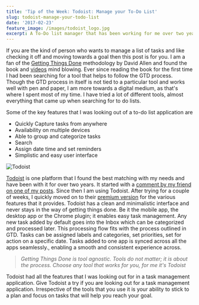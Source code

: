 ```yaml
---
title: 'Tip of the Week: Todoist: Manage your To-Do List'
slug: todoist-manage-your-todo-list
date: '2017-02-23'
feature_image: /images/todoist_logo.jpg
excerpt: A To-Do list manager that has been working for me over two years.
---
```

If you are the kind of person who wants to manage a list of tasks and like checking it off and moving towards a goal then this post is for you. I am a fan of the [Getting Things Done](http://amzn.to/2gsJaed) methodology by David Allen and found the book and [videos](https://www.youtube.com/results?search_query=david+allen) mind blowing. Ever since reading the book for the first time I had been searching for a tool that helps to follow the GTD process. Though the GTD process in itself is not tied to a particular tool and works well with pen and paper, I am more towards a digital medium, as that's where I spent most of my time. I have tried a lot of different tools, almost everything that came up when searching for to do lists.

Some of the key features that I was looking out of a to-do list application are

-   Quickly Capture tasks from anywhere
-   Availability on multiple devices
-   Able to group and categorize tasks
-   Search
-   Assign date time and set reminders
-   Simplistic and easy user interface

![Todoist](/images/todoist.png)

[Todoist](https://todoist.com/) is one platform that I found the best matching with my needs and have been with it for over two years. It started with a [comment by my friend on one of my posts](/blog/staying-organized-finding-a-system-to-manage-it-all/#comment-1528539219). Since then I am using Todoist. After trying for a couple of weeks, I quickly moved on to their [premium version](https://todoist.com/premium) for the various features that it provides. Todoist has a clean and minimalistic interface and never stays in the way of getting things done. Be it the mobile app, the desktop app or the Chrome plugin; it enables easy task management. Any new task added by default goes into the Inbox which can be categorized and processed later. This processing flow fits with the process outlined in GTD. Tasks can be assigned labels and categories, set priorities, set for action on a specific date. Tasks added to one app is synced across all the apps seamlessly., enabling a smooth and consistent experience across.

> _Getting Things Done is tool agnostic. Tools do not matter; it is about the process. Choose any tool that works for you, for me it's Todoist_

Todoist had all the features that I was looking out for in a task management application. Give Todoist a try if you are looking out for a task management application. Irrespective of the tools that you use it is your ability to stick to a plan and focus on tasks that will help you reach your goal.
